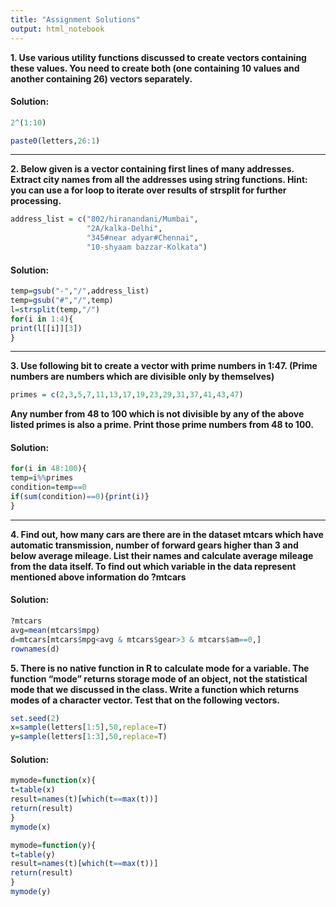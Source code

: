 ```yaml
---
title: "Assignment Solutions"
output: html_notebook
---
```


**1. Use various utility functions discussed to create vectors containing these values. You need to create both (one containing 10 values and another containing 26) vectors separately.**

#### Solution:

```r
2^(1:10)
```

```r
paste0(letters,26:1)
```

___

**2. Below given is a vector containing first lines of many addresses. Extract city names from all the addresses using string functions. Hint: you can use a for loop to iterate over results of strsplit for further processing.**

```r
address_list = c("802/hiranandani/Mumbai",
                 "2A/kalka-Delhi",
                 "345#near adyar#Chennai",
                 "10-shyaam bazzar-Kolkata")
```


#### Solution:

```r
temp=gsub("-","/",address_list)
temp=gsub("#","/",temp)
l=strsplit(temp,"/")
for(i in 1:4){
print(l[[i]][3])
}
```

___

**3. Use following bit to create a vector with prime numbers in 1:47. (Prime numbers are numbers which are divisible only by themselves)**

```r
primes = c(2,3,5,7,11,13,17,19,23,29,31,37,41,43,47)
```

**Any number from 48 to 100 which is not divisible by any of the above listed primes is also a prime. Print those prime numbers from 48 to 100.**

#### Solution:

```r
for(i in 48:100){
temp=i%%primes
condition=temp==0
if(sum(condition)==0){print(i)}
}
```

___

**4. Find out, how many cars are there are in the dataset mtcars which have automatic transmission, number of forward gears higher than 3 and below average mileage. List their names and calculate average mileage from the data itself. To find out which variable in the data represent mentioned above information do ?mtcars**

#### Solution:

```r
?mtcars
avg=mean(mtcars$mpg)
d=mtcars[mtcars$mpg<avg & mtcars$gear>3 & mtcars$am==0,]
rownames(d)

```

**5. There is no native function in R to calculate mode for a variable. The function "mode" returns storage mode of an object, not the statistical mode that we discussed in the class. Write a function which returns modes of a character vector. Test that on the following vectors.**

```r
set.seed(2)
x=sample(letters[1:5],50,replace=T)
y=sample(letters[1:3],50,replace=T)
```

#### Solution:

```r
mymode=function(x){
t=table(x)
result=names(t)[which(t==max(t))]
return(result)
}
mymode(x)
```

```r
mymode=function(y){
t=table(y)
result=names(t)[which(t==max(t))]
return(result)
}
mymode(y)
```



